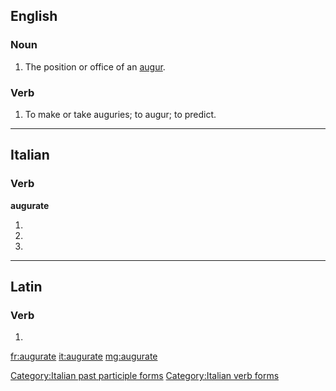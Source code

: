 ==English==

===Noun===
{{en-noun}}

# The position or office of an [[augur]].
#: {{rfquotek|Merivale}}

===Verb===
{{en-verb|augurat|ed}}

# To make or take auguries; to augur; to predict.
#: {{rfquotek|C. Middleton}}

{{Webster 1913}}

----

==Italian==

===Verb===
'''augurate'''

# {{conjugation of|augurare||2|p|pres|ind|lang=it}}
# {{conjugation of|augurare||2|p|imp|lang=it}}
# {{feminine plural of|augurato|lang=it}}

[[Category:Italian past participle forms]]
[[Category:Italian verb forms]]

----

==Latin==

===Verb===
{{la-verb-form|augurāte}}

# {{conjugation of|augurō||1|p|pres|act|imp|lang=la}}

[[fr:augurate]]
[[it:augurate]]
[[mg:augurate]]